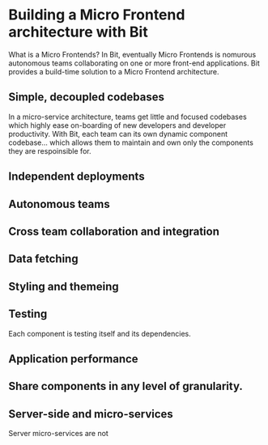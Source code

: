 
# Building a Micro Frontend architecture with Bit

What is a Micro Frontends? In Bit, eventually Micro Frontends is nomurous autonomous teams collaborating on one or more front-end applications.
Bit provides a build-time solution to a Micro Frontend architecture.

## Simple, decoupled codebases
In a micro-service architecture, teams get little and focused codebases which highly ease on-boarding of new developers
and developer productivity.
With Bit, each team can its own dynamic component codebase... which allows them to maintain and own only the components they
are respoinsible for.

## Independent deployments


## Autonomous teams


## Cross team collaboration and integration


## Data fetching



## Styling and themeing

## Testing
Each component is testing itself and its dependencies.

## Application performance


## Share components in any level of granularity.


## Server-side and micro-services

Server micro-services are not 

